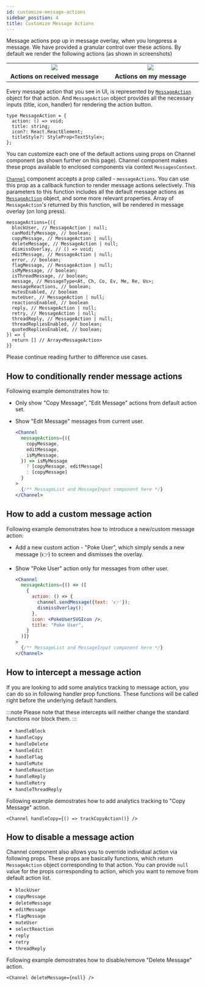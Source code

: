 ```yaml
---
id: customize-message-actions
sidebar_position: 4
title: Customize Message Actions
---
```



Message actions pop up in message overlay, when you longpress a message. We have provided a granular control over these actions.
By default we render the following actions (as shown in screenshots)

<table>
  <tr>
    <td align='center' width="33%"><img src={messageActions}/></td>
    <td align='center' width="33%"><img src={myMessageActions}/></td>
  </tr>
  <tr></tr>
  <tr>
    <td align='center'><strong>Actions on received message</strong></td>
    <td align='center'><strong>Actions on my message</strong></td>
  </tr>
</table>

Every message action that you see in UI, is represented by [`MessageAction`](../object-types/message_action.mdx) object for that action. And `MessageAction` object provides all the necessary inputs (title, icon, handler) for rendering the action button.

```tsx
type MessageAction = {
  action: () => void;
  title: string;
  icon?: React.ReactElement;
  titleStyle?: StyleProp<TextStyle>;
};
```

You can customize each one of the default actions using props on Channel component (as shown further on this page). Channel component makes these props available to enclosed components via context `MessagesContext`.

[`Channel`](../) component accepts a prop called - `messageActions`. You can use this prop as a callback function to render message actions selectively.
This parameters to this function includes all the default message actions as [`MessageAction`](../object-types/message_action.mdx) object, and some more relevant properties. Array of `MessageAction`'s returned by this function, will be rendered in message overlay (on long press).

```tsx
messageActions={({
  blockUser, // MessageAction | null;
  canModifyMessage, // boolean;
  copyMessage, // MessageAction | null;
  deleteMessage, // MessageAction | null;
  dismissOverlay, // () => void;
  editMessage, // MessageAction | null;
  error, // boolean;
  flagMessage, // MessageAction | null;
  isMyMessage, // boolean;
  isThreadMessage, // boolean;
  message, // MessageType<At, Ch, Co, Ev, Me, Re, Us>;
  messageReactions, // boolean;
  mutesEnabled, // boolean
  muteUser, // MessageAction | null;
  reactionsEnabled, // boolean
  reply, // MessageAction | null;
  retry, // MessageAction | null;
  threadReply, // MessageAction | null;
  threadRepliesEnabled, // boolean;
  quotedRepliesEnabled, // boolean;
}) => {
  return [] // Array<MessageAction>
}}
```

Please continue reading further to difference use cases.

## How to conditionally render message actions

Following example demonstrates how to:
- Only show "Copy Message", "Edit Message" actions from default action set.
- Show "Edit Message" messages from current user.

  ```jsx
  <Channel
    messageActions={({
      copyMessage,
      editMessage,
      isMyMessage,
    }) => isMyMessage
      ? [copyMessage, editMessage]
      : [copyMessage]
    }
  >
    {/** MessageList and MessageInput component here */}
  </Channel>
  ```

## How to add a custom message action

Following example demonstrates how to introduce a new/custom message action:

- Add a new custom action - "Poke User", which simply sends a new message (👉) to screen and dismisses the overlay.
- Show "Poke User" action only for messages from other user.

  ```jsx
  <Channel
    messageActions={() => ([
      {
        action: () => {
          channel.sendMessage({text: '👉'});
          dismissOverlay();
        },
        icon: <PokeUserSVGIcon />,
        title: "Poke User",
      }
    )]}
  >
    {/** MessageList and MessageInput component here */}
  </Channel>
  ```

## How to intercept a message action

If you are looking to add some analytics tracking to message action, you can do so in following handler prop functions. 
These functions will be called right before the underlying default handlers.

:::note
Please note that these intercepts will neither change the standard functions nor block them.
:::

- `handleBlock`
- `handleCopy`
- `handleDelete`
- `handleEdit`
- `handleFlag`
- `handleMute`
- `handleReaction`
- `handleReply`
- `handleRetry`
- `handleThreadReply`

Following example demostrates how to add analytics tracking to "Copy Message" action.

```tsx
<Channel handleCopy={() => trackCopyAction()} />
```

## How to disable a message action

Channel component also allows you to override individual action via following props. These props are basically functions, which return `MessageAction` object corresponding to that action.
You can provide `null` value for the props corresponding to action, which you want to remove from default action list.

- `blockUser`
- `copyMessage`
- `deleteMessage`
- `editMessage`
- `flagMessage`
- `muteUser`
- `selectReaction`
- `reply`
- `retry`
- `threadReply`

<!-- With the exception of `selectReaction`, all of the functions are provided the `message` (as parameter) they are called on and must return a `MessageAction` for use in the context menu. `selectReaction` is also provided the `message` but should return an async function that takes a `reactionType`. This is called with the selected reaction type when a reaction is selected in the context menu. -->

Following example demostrates how to disable/remove "Delete Message" action.

```tsx
<Channel deleteMessage={null} />
```
